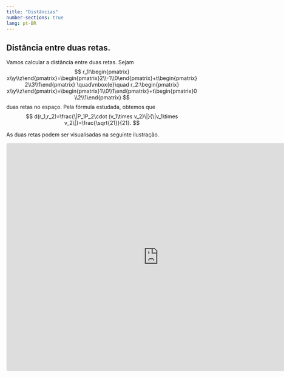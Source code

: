 ```yaml
---
title: "Distâncias"
number-sections: true
lang: pt-BR
---
```


## Distância entre duas retas. 


Vamos calcular a distância entre duas retas. Sejam 
$$
r_1:\begin{pmatrix} x\\y\\z\end{pmatrix}=\begin{pmatrix}2\\-1\\0\end{pmatrix}+t\begin{pmatrix}2\\3\\1\end{pmatrix}
\quad\mbox{e}\quad 
r_2:\begin{pmatrix} x\\y\\z\end{pmatrix}=\begin{pmatrix}1\\0\\1\end{pmatrix}+t\begin{pmatrix}0\\2\\1\end{pmatrix}
$$
duas retas no espaço. Pela fórmula estudada, obtemos que 
$$
d(r_1,r_2)=\frac{\|P_1P_2\cdot (v_1\times v_2)\|}{\|v_1\times v_2\|}=\frac{\sqrt{21}}{21}.
$$

As duas retas podem ser visualisadas na seguinte ilustração.

<iframe src="https://www.geogebra.org/classic/vppupxkb?embed" width="800" height="600" allowfullscreen style="border: 1px solid #e4e4e4;border-radius: 4px;" frameborder="0"></iframe>